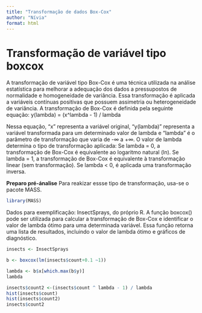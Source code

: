 ```yaml
---
title: "Transformação de dados Box-Cox"
author: "Nívia"
format: html
---
```


# Transformação de variável tipo boxcox

A transformação de variável tipo Box-Cox é uma técnica utilizada na análise estatística para melhorar a adequação dos dados a pressupostos de normalidade e homogeneidade de variância. Essa transformação é aplicada a variáveis contínuas positivas que possuem assimetria ou heterogeneidade de variância.
A transformação de Box-Cox é definida pela seguinte equação:
y(lambda) = (x^lambda - 1) / lambda

Nessa equação, "x" representa a variável original, "y(lambda)" representa a variável transformada para um determinado valor de lambda e "lambda" é o parâmetro de transformação que varia de -∞ a +∞. 
O valor de lambda determina o tipo de transformação aplicada:
Se lambda = 0, a transformação de Box-Cox é equivalente ao logaritmo natural (ln).
Se lambda = 1, a transformação de Box-Cox é equivalente à transformação linear (sem transformação).
Se lambda < 0, é aplicada uma transformação inversa.

**Preparo pré-ánalise**
Para reakizar essse tipo de transformação, usa-se o pacote MASS.
```r
library(MASS)
```

Dados para exemplificação: InsectSprays, do próprio R. A função boxcox() pode ser utilizada para calcular a transformação de Box-Cox e identificar o valor de lambda ótimo para uma determinada variável. Essa função retorna uma lista de resultados, incluindo o valor de lambda ótimo e gráficos de diagnóstico.

```r
insects <- InsectSprays

b <- boxcox(lm(insects$count+0.1 ~1))

lambda <- b$x[which.max(b$y)]
lambda

insects$count2 <-(insects$count ^ lambda - 1) / lambda
hist(insects$count)
hist(insects$count2)
insects$count2

```
